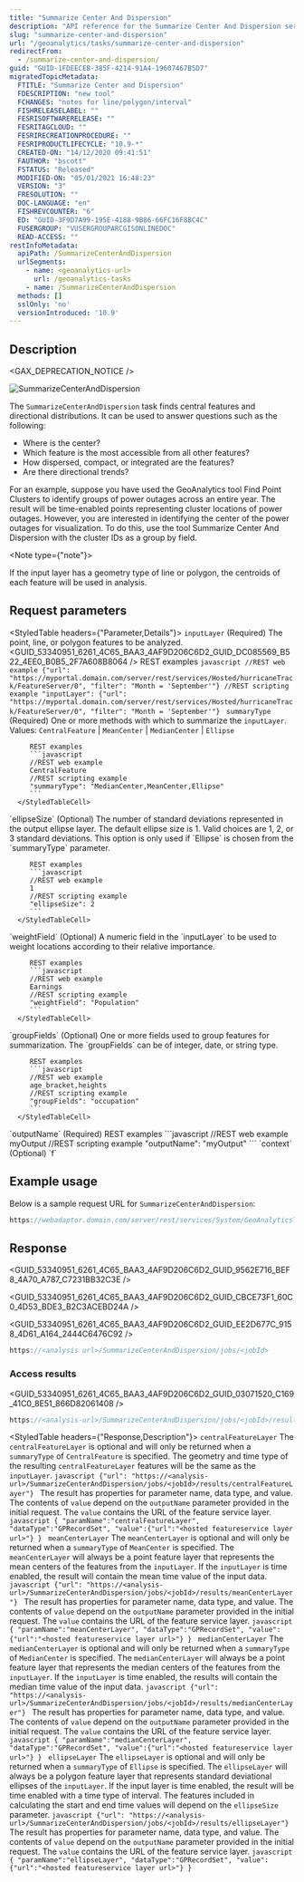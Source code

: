 ```yaml
---
title: "Summarize Center And Dispersion"
description: "API reference for the Summarize Center And Dispersion service available through the ArcGIS GeoAnalytics Server service."
slug: "summarize-center-and-dispersion"
url: "/geoanalytics/tasks/summarize-center-and-dispersion"
redirectFrom:
  - /summarize-center-and-dispersion/
guid: "GUID-1FDEECEB-385F-4214-91A4-19607467B5D7"
migratedTopicMetadata:
  FTITLE: "Summarize Center and Dispersion"
  FDESCRIPTION: "new tool"
  FCHANGES: "notes for line/polygon/interval"
  FISHRELEASELABEL: ""
  FESRISOFTWARERELEASE: ""
  FESRITAGCLOUD: ""
  FESRIRECREATIONPROCEDURE: ""
  FESRIPRODUCTLIFECYCLE: "10.9-*"
  CREATED-ON: "14/12/2020 09:41:51"
  FAUTHOR: "bscott"
  FSTATUS: "Released"
  MODIFIED-ON: "05/01/2021 16:48:23"
  VERSION: "3"
  FRESOLUTION: ""
  DOC-LANGUAGE: "en"
  FISHREVCOUNTER: "6"
  ED: "GUID-3F9D7A99-195E-4188-9B86-66FC16F8BC4C"
  FUSERGROUP: "VUSERGROUPARCGISONLINEDOC"
  READ-ACCESS: ""
restInfoMetadata:
  apiPath: /SummarizeCenterAndDispersion
  urlSegments:
    - name: <geoanalytics-url>
      url: /geoanalytics-tasks
    - name: /SummarizeCenterAndDispersion
  methods: []
  sslOnly: 'no'
  versionIntroduced: '10.9'
---
```



## Description

<GAX_DEPRECATION_NOTICE />

![SummarizeCenterAndDispersion](../../images/GUID-D2D53CA4-8A35-4163-9765-77BF232E569D-web.png)

The `SummarizeCenterAndDispersion` task finds central features and directional distributions. It can be used to answer questions such as the following:

-   Where is the center?
-   Which feature is the most accessible from all other features?
-   How dispersed, compact, or integrated are the features?
-   Are there directional trends?

For an example, suppose you have used the GeoAnalytics tool Find Point Clusters to identify groups of power outages across an entire year. The result will be time-enabled points representing cluster locations of power outages. However, you are interested in identifying the center of the power outages for visualization. To do this, use the tool Summarize Center And Dispersion with the cluster IDs as a group by field.

<Note type={"note"}>

If the input layer has a geometry type of line or polygon, the centroids of each feature will be used in analysis.

</Note>

##  Request parameters 

<StyledTable headers={"Parameter,Details"}>
   <StyledTableRow>
      <StyledTableCell cellStyle="markdown">
         `inputLayer`
         (Required)
      </StyledTableCell>
      <StyledTableCell cellStyle="markdown">
         The point, line, or polygon features to be analyzed.
         <GUID_53340951_6261_4C65_BAA3_4AF9D206C6D2_GUID_DC085569_B522_4EE0_B0B5_2F7A608B8064 />
         REST examples
         ```javascript
         //REST web example
         {"url": "https://myportal.domain.com/server/rest/services/Hosted/hurricaneTrack/FeatureServer/0", "filter": "Month = 'September'"}
         //REST scripting example
         "inputLayer": {"url": "https://myportal.domain.com/server/rest/services/Hosted/hurricaneTrack/FeatureServer/0", "filter": "Month = 'September'"}
         ```
      </StyledTableCell>
   </StyledTableRow>
   <StyledTableRow>
      <StyledTableCell cellStyle="markdown">
         `summaryType`
         (Required)
      </StyledTableCell>
      <StyledTableCell cellStyle="markdown">
         One or more methods with which to summarize the `inputLayer`.
         Values: `CentralFeature` \| `MeanCenter` \| `MedianCenter` \| `Ellipse`

         REST examples
         ```javascript
         //REST web example
         CentralFeature
         //REST scripting example
         "summaryType": "MedianCenter,MeanCenter,Ellipse"
         ```
      </StyledTableCell>
   </StyledTableRow>
   <StyledTableRow>
      <StyledTableCell cellStyle="markdown">
         `ellipseSize`
         (Optional)
      </StyledTableCell>
      <StyledTableCell cellStyle="markdown">
         The number of standard deviations represented in the output ellipse layer. The default ellipse size is 1. Valid choices are 1, 2, or 3 standard deviations. This option is only used if `Ellipse` is chosen from the `summaryType` parameter.

         REST examples
         ```javascript
         //REST web example
         1
         //REST scripting example
         "ellipseSize": 2
         ```
      </StyledTableCell>
   </StyledTableRow>
   <StyledTableRow>
      <StyledTableCell cellStyle="markdown">
         `weightField`
         (Optional)
      </StyledTableCell>
      <StyledTableCell cellStyle="markdown">
         A numeric field in the `inputLayer` to be used to weight locations according to their relative importance.

         REST examples
         ```javascript
         //REST web example
         Earnings
         //REST scripting example
         "weightField": "Population"
         ```
      </StyledTableCell>
   </StyledTableRow>
   <StyledTableRow>
      <StyledTableCell cellStyle="markdown">
         `groupFields`
         (Optional)
      </StyledTableCell>
      <StyledTableCell cellStyle="markdown">
         One or more fields used to group features for summarization. The `groupFields` can be of integer, date, or string type.

         REST examples
         ```javascript
         //REST web example
         age_bracket,heights
         //REST scripting example
         "groupFields": "occupation"
         ```
      </StyledTableCell>
   </StyledTableRow>
   <StyledTableRow>
      <StyledTableCell cellStyle="markdown">
         `outputName`
         (Required)
      </StyledTableCell>
      <StyledTableCell cellStyle="markdown">
         <GUID_53340951_6261_4C65_BAA3_4AF9D206C6D2_GUID_B66A5391_775F_4E9A_B717_F84D52A10572 />
         REST examples
         ```javascript
         //REST web example
         myOutput
         //REST scripting example
         "outputName": "myOutput"
         ```
      </StyledTableCell>
   </StyledTableRow>
   <StyledTableRow>
      <StyledTableCell cellStyle="markdown">
         `context`
         (Optional)
      </StyledTableCell>
      <StyledTableCell cellStyle="markdown">
         <GUID_53340951_6261_4C65_BAA3_4AF9D206C6D2_GUID_E671F554_89D2_4CAD_B032_525E1CE90C18 />
         <GUID_53340951_6261_4C65_BAA3_4AF9D206C6D2_GUID_9BD8524A_A4D0_4128_876A_6CA8568233A7 />
      </StyledTableCell>
   </StyledTableRow>
   <StyledTableRow>
      <StyledTableCell cellStyle="markdown">
         `f`
      </StyledTableCell>
      <StyledTableCell cellStyle="markdown">
         <GUID_53340951_6261_4C65_BAA3_4AF9D206C6D2_GUID_9B5D5783_E386_45F7_8EA8_88843A1BB484 />
         <GUID_53340951_6261_4C65_BAA3_4AF9D206C6D2_GUID_C771449E_6BA7_4CB4_9328_2C855A14B2B2 />
      </StyledTableCell>
   </StyledTableRow>
</StyledTable>

## Example usage

Below is a sample request URL for `SummarizeCenterAndDispersion`:

```javascript
https://webadaptor.domain.com/server/rest/services/System/GeoAnalyticsTools/GPServer/SummarizeCenterAndDispersion/submitJob?inputLayer={"url": "https://myportal.domain.com/server/rest/services/Hosted/hurricaneTrack/FeatureServer/0"}&summaryType=Ellipse&ellipseSize=2&outputName=myOutput&f=json

```

 

## Response

<GUID_53340951_6261_4C65_BAA3_4AF9D206C6D2_GUID_9562E716_BEF8_4A70_A787_C7231BB32C3E />

<GUID_53340951_6261_4C65_BAA3_4AF9D206C6D2_GUID_CBCE73F1_60C0_4D53_BDE3_B2C3ACEBD24A />

<GUID_53340951_6261_4C65_BAA3_4AF9D206C6D2_GUID_EE2D677C_9158_4D61_A164_2444C6476C92 />

```javascript
https://<analysis url>/SummarizeCenterAndDispersion/jobs/<jobId>
```

 

### Access results

<GUID_53340951_6261_4C65_BAA3_4AF9D206C6D2_GUID_03071520_C169_41C0_8E51_866D82061408 />

```javascript
https://<analysis-url>/SummarizeCenterAndDispersion/jobs/<jobId>/results/output?token=<your token>&f=json
```

 

<StyledTable headers={"Response,Description"}>
   <StyledTableRow>
      <StyledTableCell cellStyle="markdown">
         `centralFeatureLayer`
      </StyledTableCell>
      <StyledTableCell cellStyle="markdown">
         The `centralFeatureLayer` is optional and will only be returned when a `summaryType` of `CentralFeature` is specified. The geometry and time type of the resulting `centralFeatureLayer` features will be the same as the `inputLayer`.
         ```javascript
         {"url": "https://<analysis-url>/SummarizeCenterAndDispersion/jobs/<jobId>/results/centralFeatureLayer"}
         ```
         The result has properties for parameter name, data type, and value. The contents of `value` depend on the `outputName` parameter provided in the initial request. The `value` contains the URL of the feature service layer.
         ```javascript
         {
         "paramName":"centralFeatureLayer",
         "dataType":"GPRecordSet",
         "value":{"url":"<hosted featureservice layer url>"}
         }
         ```
      </StyledTableCell>
   </StyledTableRow>
   <StyledTableRow>
      <StyledTableCell cellStyle="markdown">
         `meanCenterLayer`
      </StyledTableCell>
      <StyledTableCell cellStyle="markdown">
         The `meanCenterLayer` is optional and will only be returned when a `summaryType` of `MeanCenter` is specified. The `meanCenterLayer` will always be a point feature layer that represents the mean centers of the features from the `inputLayer`. If the `inputLayer` is time enabled, the result will contain the mean time value of the input data.
         ```javascript
         {"url": "https://<analysis-url>/SummarizeCenterAndDispersion/jobs/<jobId>/results/meanCenterLayer"}
         ```
         The result has properties for parameter name, data type, and value. The contents of `value` depend on the `outputName` parameter provided in the initial request. The `value` contains the URL of the feature service layer.
         ```javascript
         {
         "paramName":"meanCenterLayer",
         "dataType":"GPRecordSet",
         "value":{"url":"<hosted featureservice layer url>"}
         }
         ```
      </StyledTableCell>
   </StyledTableRow>
   <StyledTableRow>
      <StyledTableCell cellStyle="markdown">
         `medianCenterLayer`
      </StyledTableCell>
      <StyledTableCell cellStyle="markdown">
         The `medianCenterLayer` is optional and will only be returned when a `summaryType` of `MedianCenter` is specified. The `medianCenterLayer` will always be a point feature layer that represents the median centers of the features from the `inputLayer`. If the `inputLayer` is time enabled, the results will contain the median time value of the input data.
         ```javascript
         {"url": "https://<analysis-url>/SummarizeCenterAndDispersion/jobs/<jobId>/results/medianCenterLayer"}
         ```
         The result has properties for parameter name, data type, and value. The contents of `value` depend on the `outputName` parameter provided in the initial request. The `value` contains the URL of the feature service layer.
         ```javascript
         {
         "paramName":"medianCenterLayer",
         "dataType":"GPRecordSet",
         "value":{"url":"<hosted featureservice layer url>"}
         }
         ```
      </StyledTableCell>
   </StyledTableRow>
   <StyledTableRow>
      <StyledTableCell cellStyle="markdown">
         `ellipseLayer`
      </StyledTableCell>
      <StyledTableCell cellStyle="markdown">
         The `ellipseLayer` is optional and will only be returned when a `summaryType` of `Ellipse` is specified. The `ellipseLayer` will always be a polygon feature layer that represents standard deviational ellipses of the `inputLayer`. If the input layer is time enabled, the result will be time enabled with a time type of interval. The features included in calculating the start and end time values will depend on the `ellipseSize` parameter.
         ```javascript
         {"url": "https://<analysis-url>/SummarizeCenterAndDispersion/jobs/<jobId>/results/ellipseLayer"}
         ```
         The result has properties for parameter name, data type, and value. The contents of `value` depend on the `outputName` parameter provided in the initial request. The `value` contains the URL of the feature service layer.
         ```javascript
         {
         "paramName":"ellipseLayer",
         "dataType":"GPRecordSet",
         "value":{"url":"<hosted featureservice layer url>"}
         }
         ```
      </StyledTableCell>
   </StyledTableRow>
</StyledTable>
